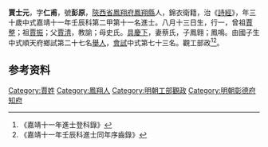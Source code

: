 {{Otheruses|other=名为贾仁甫的其他人物|贾仁甫}}
{{明清人物信息框
| 姓名 = 賈士元
| 原名 =
| 圖片名稱= 
| 圖片大小 =
| 圖片說明 = 
| 最高職務 =
| 國家 = 大明 
| 爵位 =
| 籍貫 = [[陝西省|陝西省]][[鳳翔府|鳳翔府]][[鳳翔縣|鳳翔縣]]
| 族裔 = 
| 旗籍 = 
| 字號 = 
| 諡號 =
| 出生日期 = 八月十三日
| 出生地點 =
| 逝世日期 = 
| 逝世地點 =
| 墓葬 =
| 配偶 = 蔡氏
| 親屬 = 曾祖[[賈整|賈整]]，祖[[賈振|賈振]]，父[[賈清|賈清]]，母史氏
| 出身 =
* 嘉靖十一年壬辰科進士
| 經歷 =
| 著作 =  
*
*
*
}}
'''賈士元'''{{BD|1503年||1562年||}}，字'''仁甫'''，號'''彭原'''，[[陝西省|陝西省]][[鳳翔府|鳳翔府]][[鳳翔縣|鳳翔縣]]人，錦衣衛籍，治《[[詩經|詩經]]》，年三十歲中式嘉靖十一年壬辰科第二甲第十一名進士。八月十三日生，行一，曾祖[[賈整|賈整]]；祖[[賈振|賈振]]；父[[賈清|賈清]]，教諭；母史氏。[[具慶下|具慶下]]，妻蔡氏，子鳳翱；鳳鳴。由國子生中式順天府鄉試第二十七名[[舉人|舉人]]，[[會試|會試]]中式第七十三名。觀工部政<ref>《嘉靖十一年進士登科錄》</ref><ref>《嘉靖十一年壬辰科進士同年序齒錄》</ref>。

== 参考资料 ==
{{reflist}}

{{start box}}
{{s-off}}
{{s-before|[[王旒|王旒]]}}
{{s-title|明朝彰德府知府|1539年－1540年}}
{{s-after|[[張鳧|張鳧]]}}
{{end box}}

{{嘉靖十一年壬辰科殿试金榜}}

{{Authority control}}

{{DEFAULTSORT:}}
[[Category:賈姓|Category:賈姓]]
[[Category:鳳翔人|Category:鳳翔人]]
[[Category:明朝工部觀政|Category:明朝工部觀政]]
[[Category:明朝彰德府知府|Category:明朝彰德府知府]]


{{明朝人物小作品}}